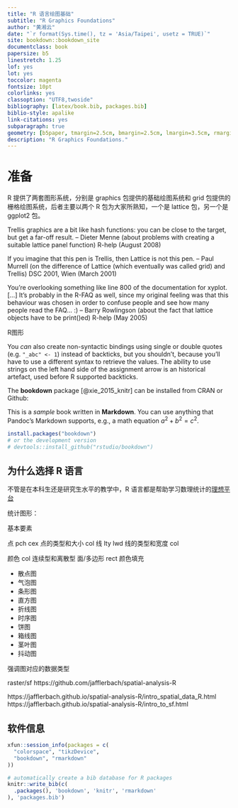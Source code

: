 ```yaml
--- 
title: "R 语言绘图基础"
subtitle: "R Graphics Foundations"
author: "黄湘云"
date: "`r format(Sys.time(), tz = 'Asia/Taipei', usetz = TRUE)`"
site: bookdown::bookdown_site
documentclass: book
papersize: b5
linestretch: 1.25
lof: yes
lot: yes
toccolor: magenta
fontsize: 10pt
colorlinks: yes
classoption: "UTF8,twoside"
bibliography: [latex/book.bib, packages.bib]
biblio-style: apalike
link-citations: yes
subparagraph: true
geometry: [b5paper, tmargin=2.5cm, bmargin=2.5cm, lmargin=3.5cm, rmargin=2.5cm]
description: "R Graphics Foundations."
---
```


\mainmatter

# 准备 {#prerequisites}

R 提供了两套图形系统，分别是 graphics 包提供的基础绘图系统和 grid 包提供的栅格绘图系统，后者主要以两个 R 包为大家所熟知，一个是 lattice 包，另一个是 ggplot2 包。

Trellis graphics are a bit like hash functions: you can be close to the target, but get a far-off result.
   -- Dieter Menne (about problems with creating a suitable lattice panel function)
      R-help (August 2008)


If you imagine that this pen is Trellis, then Lattice is not this pen.
   -- Paul Murrell (on the difference of Lattice (which eventually was called grid) and Trellis)
      DSC 2001, Wien (March 2001)
      

You're overlooking something like line 800 of the documentation for xyplot. [...] It's probably in the R-FAQ as well, since my original feeling was that this behaviour was chosen in order to confuse people and see how many people read the FAQ... :)
   -- Barry Rowlingson (about the fact that lattice objects have to be print()ed)
      R-help (May 2005)
      

[R图形]{.todo}

::: sidebar
You _can_ also create non-syntactic bindings using single or double quotes (e.g. `"_abc" <- 1`) instead of backticks, but you shouldn't, because you'll have to use a different syntax to retrieve the values. The ability to use strings on the left hand side of the assignment arrow is an historical artefact, used before R supported backticks.
:::

The **bookdown** package [@xie_2015_knitr] can be installed from CRAN or Github:

::: base
This is a _sample_ book written in **Markdown**. You can use anything that Pandoc's Markdown supports, e.g., a math equation $a^2 + b^2 = c^2$.
:::

```r
install.packages("bookdown")
# or the development version
# devtools::install_github("rstudio/bookdown")
```

## 为什么选择 R 语言

不管是在本科生还是研究生水平的教学中，R 语言都是帮助学习数理统计的[理想平台][why-r]

[why-r]: https://www.ejwagenmakers.com/misc/HortonEtAl2004.pdf

统计图形：

基本要素

点 pch cex 点的类型和大小  col 
线 lty lwd 线的类型和宽度  col 

颜色 col 连续型和离散型
面/多边形 rect 颜色填充

- 散点图
- 气泡图
- 条形图
- 直方图
- 折线图
- 时序图
- 饼图
- 箱线图
- 茎叶图
- 抖动图



强调图对应的数据类型

raster/sf https://github.com/jafflerbach/spatial-analysis-R

https://jafflerbach.github.io/spatial-analysis-R/intro_spatial_data_R.html
https://jafflerbach.github.io/spatial-analysis-R/intro_to_sf.html




## 软件信息 {#softwares-rsession-info}

```r
xfun::session_info(packages = c(
  "colorspace", "tikzDevice",
  "bookdown", "rmarkdown"
))
```


```r
# automatically create a bib database for R packages
knitr::write_bib(c(
  .packages(), 'bookdown', 'knitr', 'rmarkdown'
), 'packages.bib')
```
